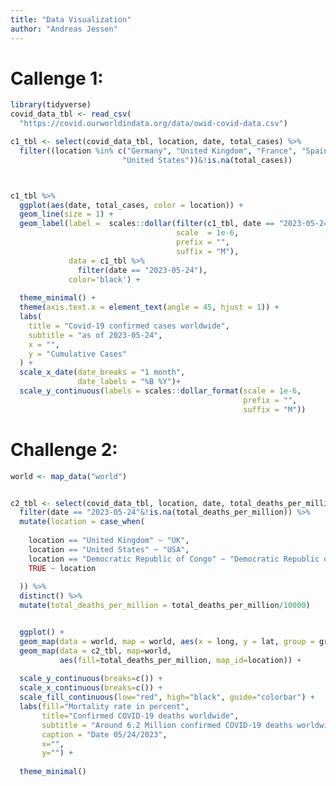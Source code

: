 ```yaml
---
title: "Data Visualization"
author: "Andreas Jessen"
---
```

# Callenge 1: 

```r
library(tidyverse)
covid_data_tbl <- read_csv(
  "https://covid.ourworldindata.org/data/owid-covid-data.csv")

c1_tbl <- select(covid_data_tbl, location, date, total_cases) %>%
  filter((location %in% c("Germany", "United Kingdom", "France", "Spain", 
                         "United States"))&!is.na(total_cases))



c1_tbl %>%
  ggplot(aes(date, total_cases, color = location)) +
  geom_line(size = 1) +
  geom_label(label =  scales::dollar(filter(c1_tbl, date == "2023-05-24")$total_cases, 
                                     scale  = 1e-6, 
                                     prefix = "",
                                     suffix = "M"),
             data = c1_tbl %>%
               filter(date == "2023-05-24"),
             color='black') +
  
  theme_minimal() +
  theme(axis.text.x = element_text(angle = 45, hjust = 1)) +
  labs(
    title = "Covid-19 confirmed cases worldwide",
    subtitle = "as of 2023-05-24",
    x = "",
    y = "Cumulative Cases"
  ) +
  scale_x_date(date_breaks = "1 month",
               date_labels = "%B %Y")+
  scale_y_continuous(labels = scales::dollar_format(scale = 1e-6, 
                                                    prefix = "",
                                                    suffix = "M"))
```

# Challenge 2: 

```r
world <- map_data("world") 


c2_tbl <- select(covid_data_tbl, location, date, total_deaths_per_million) %>%
  filter(date == "2023-05-24"&!is.na(total_deaths_per_million)) %>% 
  mutate(location = case_when(
    
    location == "United Kingdom" ~ "UK",
    location == "United States" ~ "USA",
    location == "Democratic Republic of Congo" ~ "Democratic Republic of the Congo",
    TRUE ~ location
    
  )) %>%
  distinct() %>%
  mutate(total_deaths_per_million = total_deaths_per_million/10000)


  ggplot() +
  geom_map(data = world, map = world, aes(x = long, y = lat, group = group, map_id=region)) +
  geom_map(data = c2_tbl, map=world,
           aes(fill=total_deaths_per_million, map_id=location)) +
    
  scale_y_continuous(breaks=c()) +
  scale_x_continuous(breaks=c()) +
  scale_fill_continuous(low="red", high="black", guide="colorbar") +
  labs(fill="Mortality rate in percent",
       title="Confirmed COVID-19 deaths worldwide", 
       subtitle = "Around 6.2 Million confirmed COVID-19 deaths worldwide",
       caption = "Date 05/24/2023",
       x="", 
       y="") +
  
  theme_minimal()
```